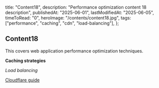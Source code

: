   title: "Content18",
  description: "Performance optimization content 18 description",
  publishedAt: "2025-06-01",
  lastModifiedAt: "2025-06-05",
  timeToRead: "0",
  heroImage: "/contents/content18.jpg",
  tags: ["performance", "caching", "cdn", "load-balancing"],
};

## Content18

This covers web application performance optimization techniques.

**Caching strategies**

_Load balancing_

[Cloudflare guide](https://cloudflare.com)
